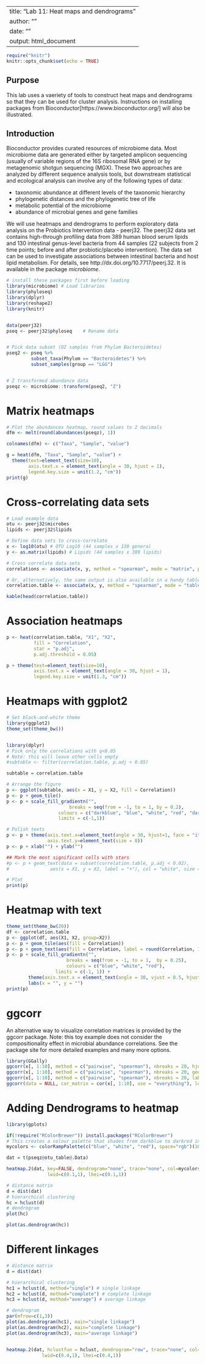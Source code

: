 
---
title: "Lab 11: Heat maps and dendrograms"
author: ""
date: ""
output: html_document
---


```{r setup, include=FALSE}
require("knitr")
knitr::opts_chunk$set(echo = TRUE)
```

## Purpose

This lab uses a vaeriety of tools to construct heat maps and dendrograms so that they can be used for cluster analysis. Instructions on installing packages from Bioconductor[https://www.bioconductor.org/] will also be illustrated. 

## Introduction

Bioconductor provides curated resources of microbiome data.  Most microbiome data are generated either by targeted amplicon sequencing (usually of variable regions of the 16S ribosomal RNA gene) or by metagenomic shotgun sequencing (MGX). These two approaches are analyzed by different sequence analysis tools, but downstream statistical and ecological analysis can involve any of the following types of data:

* taxonomic abundance at different levels of the taxonomic hierarchy
* phylogenetic distances and the phylogenetic tree of life
* metabolic potential of the microbiome
* abundance of microbial genes and gene families

We will use heatmaps and dendrograms to perform exploratory data analysis on the Probiotics Intervention data - peerj32. The peerj32 data set contains high-through profiling data from 389 human blood serum lipids and 130 intestinal genus-level bacteria from 44 samples (22 subjects from 2 time points; before and after probiotic/placebo intervention). The data set can be used to investigate associations between intestinal bacteria and host lipid metabolism. For details, see http://dx.doi.org/10.7717/peerj.32. It is available in the package *microbiome*. 


```{r, warning=FALSE, message=FALSE}
# install these packages first before loading 
library(microbiome) # Load libraries
library(phyloseq)
library(dplyr)
library(reshape2)
library(knitr)


data(peerj32)
pseq <- peerj32$phyloseq    # Rename data


# Pick data subset (DI samples from Phylum Bacteroidetes)
pseq2 <- pseq %>%
         subset_taxa(Phylum == "Bacteroidetes") %>%
         subset_samples(group == "LGG")


# Z transformed abundance data
pseqz <- microbiome::transform(pseq2, "Z")
```

# Matrix heatmaps
```{r, out.height="100%", out.width="80%", fig.height=10, fig.width=8}
# Plot the abundances heatmap, round values to 2 decimals
dfm <- melt(round(abundances(pseqz), 1))

colnames(dfm) <- c("Taxa", "Sample", "value")

g = heat(dfm, "Taxa", "Sample", "value") +
  theme(text=element_text(size=10), 
        axis.text.x = element_text(angle = 30, hjust = 1),
        legend.key.size = unit(1.2, "cm"))
print(g)

```


# Cross-correlating data sets
```{r}
# Load example data 
otu <- peerj32$microbes 
lipids <- peerj32$lipids 

# Define data sets to cross-correlate
x <- log10(otu) # OTU Log10 (44 samples x 130 genera)
y <- as.matrix(lipids) # Lipids (44 samples x 389 lipids)

# Cross correlate data sets
correlations <- associate(x, y, method = "spearman", mode = "matrix", p.adj.threshold = 0.05, n.signif = 1)

# Or, alternatively, the same output is also available in a handy table format
correlation.table <- associate(x, y, method = "spearman", mode = "table", p.adj.threshold = 0.05, n.signif = 1)

kable(head(correlation.table))
```

# Association heatmaps
```{r, out.height="100%", out.width="80%", fig.height=10, fig.width=8}
p <- heat(correlation.table, "X1", "X2", 
          fill = "Correlation", 
          star = "p.adj", 
          p.adj.threshold = 0.05) 

p + theme(text=element_text(size=10), 
          axis.text.x = element_text(angle = 30, hjust = 1), 
          legend.key.size = unit(1.3, "cm"))
```

# Heatmaps with ggplot2
```{r, out.height="100%", out.width="80%", fig.height=10, fig.width=8}
# Set black-and-white theme
library(ggplot2)
theme_set(theme_bw())


library(dplyr)
# Pick only the correlations with q<0.05
# Note: this will leave other cells empty
#subtable <- filter(correlation.table, p.adj < 0.05)

subtable = correlation.table

# Arrange the figure
p <- ggplot(subtable, aes(x = X1, y = X2, fill = Correlation))
p <- p + geom_tile() 
p <- p + scale_fill_gradientn("", 
                       breaks = seq(from = -1, to = 1, by = 0.2), 
                   colours = c("darkblue", "blue", "white", "red", "darkred"), 
                   limits = c(-1,1)) 

# Polish texts
p <- p + theme(axis.text.x=element_text(angle = 30, hjust=1, face = "italic"),
               axis.text.y=element_text(size = 8))
p <- p + xlab("") + ylab("")

## Mark the most significant cells with stars
#p <- p + geom_text(data = subset(correlation.table, p.adj < 0.02), 
#               aes(x = X1, y = X2, label = "+"), col = "white", size = 5)

# Plot
print(p)
```


# Heatmap with text
```{r, out.height="100%", out.width="100%", fig.height=16, fig.width=14}
theme_set(theme_bw(20))
df <- correlation.table
p <- ggplot(df, aes(X1, X2, group=X2)) 
p <- p + geom_tile(aes(fill = Correlation)) 
p <- p + geom_text(aes(fill = Correlation, label = round(Correlation, 1)), size = 2) 
p <- p + scale_fill_gradientn("",
                      breaks = seq(from = -1, to = 1,  by = 0.25), 
                      colours = c("blue", "white", "red"), 
                  limits = c(-1, 1)) +
        theme(axis.text.x = element_text(angle = 30, vjust = 0.5, hjust=1, face="italic")) +
        labs(x = "", y = "")
print(p)
```


# ggcorr
An alternative way to visualize correlation matrices is provided by the ggcorr package. Note: this toy example does not consider the compositionality effect in microbial abundance correlations. See the package site for more detailed examples and many more options.

```{r}
library(GGally)
ggcorr(x[, 1:10], method = c("pairwise", "spearman"), nbreaks = 20, hjust = 0.75)
ggcorr(x[, 1:10], method = c("pairwise", "spearman"), nbreaks = 20, geom = "circle")
ggcorr(x[, 1:10], method = c("pairwise", "spearman"), nbreaks = 20, label = TRUE, label_alpha = TRUE)
ggcorr(data = NULL, cor_matrix = cor(x[, 1:10], use = "everything"), low = "steelblue", mid = "white", high = "darkred", midpoint = 0)
```


# Adding Dendrograms to heatmap
```{r}
library(gplots)

```

```{r, out.height="90%", out.width="90%", fig.height=8, fig.width=8}
if(!require("RColorBrewer")) install.packages("RColorBrewer")
# This creates a colour palette that shades from darkblue to darkred in RGB space with 100 unique colours
mycolors <- colorRampPalette(c("blue", "white", "red"), space="rgb")(100)

dat = t(pseqz@otu_table@.Data)

heatmap.2(dat, key=FALSE, dendrogram="none", trace="none", col=mycolors, srtCol = 30,
               lwid=c(0.1,1), lhei=c(0.1,1)) 

```


```{r}
# distance matrix
d = dist(dat)
# hierarchical clustering
hc = hclust(d)
# dendrogram
plot(hc)

plot(as.dendrogram(hc))

```

# Different linkages
```{r}
# distance matrix
d = dist(dat)

# hierarchical clustering 
hc1 = hclust(d, method="single") # single linkage
hc2 = hclust(d, method="complete") # complete linkage
hc3 = hclust(d, method="average") # average linkage

# dendrogram
par(mfrow=c(1,3))
plot(as.dendrogram(hc1), main="single linkage")
plot(as.dendrogram(hc2), main="complete linkage")
plot(as.dendrogram(hc3), main="average linkage")



```

```{r, out.height="90%", out.width="90%", fig.height=8, fig.width=8}
heatmap.2(dat, hclustfun = hclust, dendrogram="row", trace="none", col=mycolors, srtCol = 30,
             lwid=c(0.4,1), lhei=c(0.4,1)) 


```